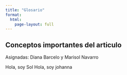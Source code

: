 ```yaml
---
title: "Glosario"
format: 
  html:
    page-layout: full 
---
```


## Conceptos importantes del articulo

Asignadas: Diana Barcelo y Marisol Navarro

Hola, soy Sol Hola, soy johanna
